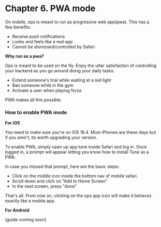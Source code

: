 
# Chapter 6. PWA mode

On mobile, ops is meant to run as progressive web app(pwa). This has a few benefits:

- Receive push notifications
- Looks and feels like a real app
- Cannot be dismissed/controlled by Safari

**Why run as a pwa?**

Ops is meant to be used on the fly. Enjoy the utter satisfaction of controlling your backend as you go around doing your daily tasks:

- Extend someone's trial while waiting at a red light
- Ban someone while in the gym
- Activate a user when playing forza

PWA makes all this possible.

### How to enable PWA mode

**For iOS**

You need to make sure you're on iOS 16.4. Most iPhones are these days but if you aren't, its worth upgrading your version.

To enable PWA, simply open up app.tune inside Safari and log in. Once logged in, a prompt will appear letting you know how to install Tune as a PWA.

In case you missed that prompt, here are the basic steps:

- Click on the middle icon inside the bottom nav of mobile safari.
- Scroll down and click on "Add to Home Screen"
- In the next screen, press "done"

That's all. From now on, clicking on the ops app icon will make it behaves exactly like a mobile app.

**For Android**

(guide coming soon)